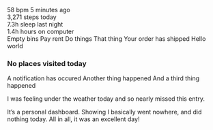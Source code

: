 




<Metatags
  title="Personal dashboard | May 10 | CSS Grid a day"
  description="An example of using CSS grid every day, from May 1–31st, 2019."
  thumbnail="https://cssgrid31.brett.cool/opengraph/may-10.png"
  url="https://cssgrid31.brett.cool"
  pathname="/may-10"
/>

<div className={DashboardStyles.canvas}>
  <div className={DashboardStyles.body}>
    <Tile type="primary">
      <div className={CalStyles.combo}>
        <DayLine />
        <Cal />
      </div>
    </Tile>
    <Tile colour="red">
      <Icon filename="heart" description="Heart rate"/>
      <div>
        <Primary>58 <span className="sc">bpm</span></Primary>
        <Secondary>5 minutes ago</Secondary>
      </div>
    </Tile>
    <Tile colour="green">
      <Icon filename="steps" description="Steps"/>
      <div>
        <Primary>3,271</Primary>
        <Secondary>steps today</Secondary>
      </div>
    </Tile>
    <Tile colour="darkblue">
      <Icon filename="sleep" description="Sleep"/>
      <div>
        <Primary>7.3h</Primary>
        <Secondary>sleep last night</Secondary>
      </div>
    </Tile>
    <Tile colour="orange">
      <Icon filename="computer" description="Computer"/>
      <div>
        <Primary>1.4h</Primary>
        <Secondary>hours on computer</Secondary>
      </div>
    </Tile>
    <Tile type="list">
      <Icon filename="todo" description="To-do"/>
      <List>
        <ListItem type="todo" list="Home" complete={true}>Empty bins</ListItem>
        <ListItem type="todo" list="Home" complete={false}>Pay rent</ListItem>
        <ListItem type="todo" list="Work" complete={false}>Do things</ListItem>
      </List>
    </Tile>
    <Tile type="list">
      <Icon filename="email" description="E-mail"/>
      <List type="email">
        <ListItem unread={true} type="email" from="hello@brettjones.me" date="10 May 2019">That thing</ListItem>
        <ListItem type="email" from="coffee@place.co" date="9 May 2019">Your order has shipped</ListItem>
        <ListItem type="email" from="foo@bar.com" date="10 May 2019">Hello world</ListItem>
      </List>
    </Tile>
    <Tile type="empty">
      <Icon filename="places" description="Places" />
      <div className={TileStyles.emptystate}>
        <h3>No places visited today</h3>
      </div>
    </Tile>
    <Tile type="list">
      <Icon filename="notifications" description="Notifications"/>
      <List type="notifications">
        <ListItem unread={true}>A notification has occured</ListItem>
        <ListItem>Another thing happened</ListItem>
        <ListItem>And a third thing happened</ListItem>
      </List>
    </Tile>
  </div>
</div>

<Footer date={10} prev={true} next={true}>

I was feeling under the weather today and so nearly missed this entry.

It’s a personal dashboard. Showing I basically went nowhere, and did nothing today. All in all, it was an excellent day!
</Footer>
